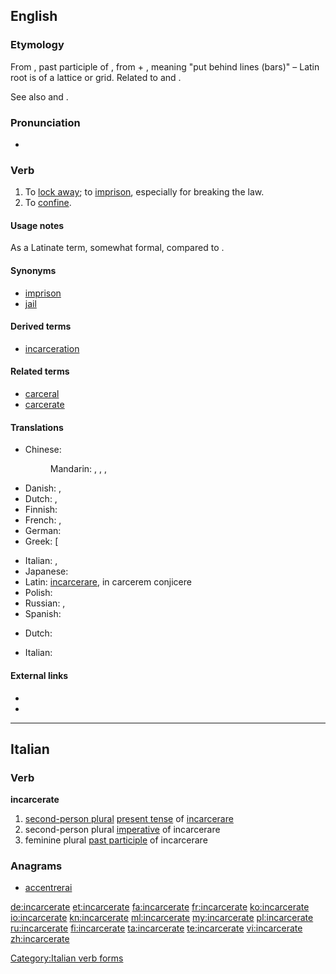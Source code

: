 ==English==

===Etymology===
From {{etyl|ML.}} {{term|incarceratus}}, past participle of {{term|incarcerare||to imprison|lang=la}}, from {{etyl|la}} {{term|in||in|lang=la}} + {{term|carcer||a prison|lang=la}}, meaning "put behind lines (bars)" – Latin root is of a lattice or grid. Related to {{term|cancel||cross out with lines|lang=en}} and {{term|chancel||area behind a lattice|lang=en}}.

See also {{term|carcerate|lang=en}} and {{term|cancer|lang=en}}.

===Pronunciation===
* {{a|UK}} {{IPA|/ɪnˈkɑː.sə.ɹeɪt/}}

===Verb===
{{en-verb|incarcerat|ing}}

# To [[lock away]]; to [[imprison]], especially for breaking the law.
# To [[confine]].

====Usage notes====
As a Latinate term, somewhat formal, compared to {{term|imprison|lang=en}}.

====Synonyms====
* [[imprison]]
* [[jail]]

====Derived terms====
* [[incarceration]]

====Related terms====
* [[carceral]]
* [[carcerate]]

====Translations====
{{trans-top|to lock away in prison}}
* Chinese:
*: Mandarin: {{t|cmn|監禁|sc=Hani}}, {{t|cmn|监禁|tr=jiānjìn|sc=Hani}}, {{t|cmn|禁閉|sc=Hani}}, {{t|cmn|禁闭|tr=jìnbì|sc=Hani}}
* Danish: {{t-|da|indespære}},  {{t-|da|fængsle}}
* Dutch: {{t+|nl|opsluiten}}, {{t+|nl|gevangenzetten}}
* Finnish: {{t+|fi|vangita}}
* French: {{t|fr|incarcérer}}, {{t|fr|imprisonner}}
* German: {{t+|de|einsperren}}
* Greek: [{{t|el|φυλακίσει|tr=phylakísei|sc=Grek}}
{{trans-mid}}
* Italian: {{t+|it|incarcerare}}, {{t+|it|imprigionare}}
* Japanese: {{t|ja|投獄|tr=とうごくする, tōgoku suru|alt=投獄する|sc=Jpan}}
* Latin: [[incarcerare]], in carcerem conjicere
* Polish: {{t|pl|uwięzić}}
* Russian: {{t|ru|заключать в тюрьму|tr=zaključátʹ v tjurʹmú|sc=Cyrl}} {{impf}}, {{t|ru|заключить в тюрьму|tr=zaključítʹ v tjurʹmú|sc=Cyrl}} {{pf.}}
* Spanish: {{t-|es|encarcelar}}
{{trans-bottom}}

{{trans-top|to confine}}
* Dutch: {{t+|nl|intomen}}
{{trans-mid}}
* Italian: {{t+|it|imprigionare}}
{{trans-bottom}}

====External links====
* {{R:Webster 1913}}
* {{R:Century 1911}}

----

==Italian==

===Verb===
'''incarcerate'''

# [[second-person plural]] [[present tense]] of [[incarcerare]]
# second-person plural [[imperative]] of incarcerare
# feminine plural [[past participle]] of incarcerare

===Anagrams===
* [[accentrerai#Italian|accentrerai]]

[[Category:Italian verb forms]]

[[de:incarcerate]]
[[et:incarcerate]]
[[fa:incarcerate]]
[[fr:incarcerate]]
[[ko:incarcerate]]
[[io:incarcerate]]
[[kn:incarcerate]]
[[ml:incarcerate]]
[[my:incarcerate]]
[[pl:incarcerate]]
[[ru:incarcerate]]
[[fi:incarcerate]]
[[ta:incarcerate]]
[[te:incarcerate]]
[[vi:incarcerate]]
[[zh:incarcerate]]